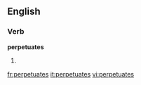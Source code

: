 ==English==
===Verb===
'''perpetuates'''
# {{third-person singular of|[[perpetuate]]}}

[[fr:perpetuates]]
[[it:perpetuates]]
[[vi:perpetuates]]